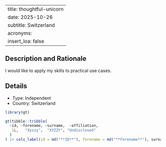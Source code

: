
---
title: thoughtful-unicorn
date: 2025-10-26
subtitle: Switzerland
acronyms:
  insert_loa: false
---

## Description and Rationale

I would like to apply my skills to practical use cases.

## Details

* Type: Independent
* Country: Switzerland

```r
library(gt)

gt(tibble::tribble(
  ~id, ~forename, ~surname,  ~affiliation,
   1L,   "Xyzzy",  "XYZZY", "Undisclosed"
  )
) |> cols_label(id = md("**ID**"), forename = md("**Forename**"), surname ~ md("**Surname**"), affiliation ~ md("**Affiliation**"))
```

